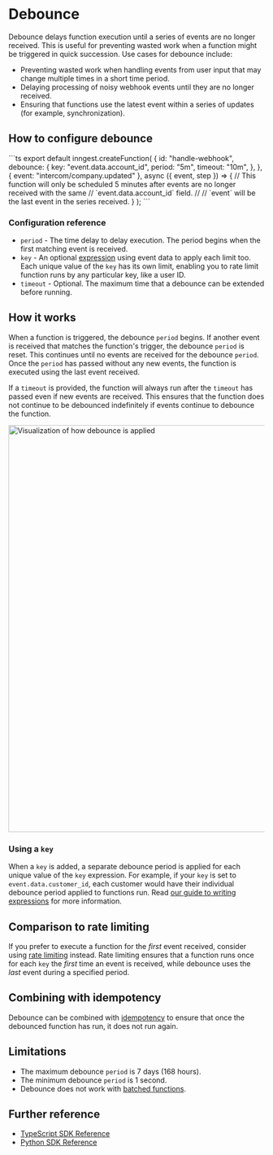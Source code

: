 
# Debounce

Debounce delays function execution until a series of events are no longer received. This is useful for preventing wasted work when a function might be triggered in quick succession. Use cases for debounce include:

* Preventing wasted work when handling events from user input that may change multiple times in a short time period.
* Delaying processing of noisy webhook events until they are no longer received.
* Ensuring that functions use the latest event within a series of updates (for example, synchronization).

## How to configure debounce

<CodeGroup forceTabs>
```ts
export default inngest.createFunction(
  {
    id: "handle-webhook",
    debounce: {
      key: "event.data.account_id",
      period: "5m",
      timeout: "10m",
    },
  },
  { event: "intercom/company.updated" },
  async ({ event, step }) => {
    // This function will only be scheduled 5 minutes after events are no longer received with the same
    // `event.data.account_id` field.
    //
    // `event` will be the last event in the series received.
  }
);
```
</CodeGroup>

### Configuration reference

* `period` - The time delay to delay execution. The period begins when the first matching event is received.
* `key` - An optional [expression](/docs/guides/writing-expressions) using event data to apply each limit too. Each unique value of the `key` has its own limit, enabling you to rate limit function runs by any particular key, like a user ID.
* `timeout` - Optional. The maximum time that a debounce can be extended before running.

## How it works

When a function is triggered, the debounce `period` begins. If another event is received that matches the function's trigger, the debounce `period` is reset.  This continues until no events are received for the debounce `period`.  Once the `period` has passed without any new events, the function is executed using the last event received.

If a `timeout` is provided, the function will always run after the `timeout` has passed even if new events are received. This ensures that the function does not continue to be debounced indefinitely if events continue to debounce the function.

<img
  src="/assets/docs/reference/debounce.png"
  width="800"
  height={337}
  quality="95"
  alt="Visualization of how debounce is applied"
/>

### Using a `key`

When a `key` is added, a separate debounce period is applied for each unique value of the `key` expression. For example, if your `key` is set to `event.data.customer_id`, each customer would have their individual debounce period applied to functions run. Read [our guide to writing expressions](/docs/guides/writing-expressions) for more information.

## Comparison to rate limiting

If you prefer to execute a function for the _first_ event received, consider using [rate limiting](/docs/guides/rate-limiting) instead. Rate limiting ensures that a function runs once for each `key` the *first* time an event is received, while debounce uses the *last* event during a specified period.

## Combining with idempotency

Debounce can be combined with [idempotency](/docs/guides/handling-idempotency#at-the-function-level-the-consumer) to ensure that once the debounced function has run, it does not run again.

## Limitations

* The maximum debounce `period` is 7 days (168 hours).
* The minimum debounce `period` is 1 second.
* Debounce does not work with [batched functions](/docs/guides/batching).

## Further reference

* [TypeScript SDK Reference](/docs/reference/functions/debounce)
* [Python SDK Reference](/docs/reference/python/functions/create#configuration)